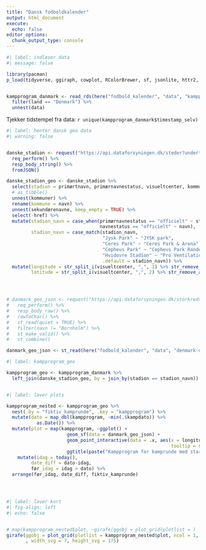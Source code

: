 ```yaml
---
title: "Dansk fodboldkalender"
output: html_document
execute: 
  echo: false
editor_options: 
  chunk_output_type: console
---
```



```r
#| label: indlæser data
#| message: false

library(pacman)
p_load(tidyverse, ggiraph, cowplot, RColorBrewer, sf, jsonlite, httr2, here)


kampprogram_danmark <- read_rds(here("fodbold_kalender", "data", "kampprogram.rds")) %>%
  filter(land == "Denmark") %>%
  unnest(data)

```

Tjekker tidstempel fra data: `r unique(kampprogram_danmark$timestamp_selv)`

```r
#| label: henter dansk geo data
#| warning: false


danske_stadion <- request("https://api.dataforsyningen.dk/steder?undertype=stadion") %>%
  req_perform() %>%
  resp_body_string() %>%
  fromJSON()

danske_stadion_geo <- danske_stadion %>%
  select(stadion = primærtnavn, primærnavnestatus, visueltcenter, kommuner, sekundærenavne) %>%
  # as_tibble()
  unnest(kommuner) %>%
  rename(kommune = navn) %>% 
  unnest(sekundærenavne, keep_empty = TRUE) %>% 
  select(-href) %>% 
  mutate(stadion_navn = case_when(primærnavnestatus == "officielt" ~ stadion,
                                  navnestatus == "officielt" ~ navn),
         stadion_navn = case_match(stadion_navn,
                                   "Jysk Park" ~ "JYSK park",
                                   "Ceres Park" ~ "Ceres Park & Arena",
                                   "Cepheus Park" ~ "Cepheus Park Randers",
                                   "Hvidovre Stadion" ~ "Pro Ventilation Arena",
                                   .default = stadion_navn)) %>% 
  mutate(longitude = str_split_i(visueltcenter, ",", 1) %>% str_remove_all("c|\\(") %>% as.numeric(),
         latitude = str_split_i(visueltcenter, ",", 2) %>% str_remove_all("\\)") %>% as.numeric())




# danmark_geo_json <- request("https://api.dataforsyningen.dk/storkredse?format=geojson") %>% 
#   req_perform() %>%
#   resp_body_raw() %>%
#   rawToChar() %>%
#   st_read(quiet = TRUE) %>%
#   filter(navn != "Bornholm") %>%
#   st_make_valid() %>% 
#   st_combine()

danmark_geo_json <- st_read(here("fodbold_kalender", "data", "denmark-detailed-boundary_896.geojson"), quiet = TRUE)

```


```r
#| label: kampprogram_geo

kampprogram_geo <- kampprogram_danmark %>% 
  left_join(danske_stadion_geo, by = join_by(stadion == stadion_navn))



```

```r
#| label: laver plots

kampprogram_nested <- kampprogram_geo %>% 
  nest(.by = "fiktiv_kamprunde", .key = "kampprogram") %>% 
  mutate(dato = map_dbl(kampprogram, ~min(.$kampdato)) %>% 
           as.Date()) %>% 
  mutate(plot = map(kampprogram, ~ggplot() +
                      geom_sf(data = danmark_geo_json) + 
                      geom_point_interactive(data = .x, aes(x = longitude, y = latitude,
                                                            tooltip = sprintf("%s<br/>%s&nbsp;%s",kamp, format(kampdato, "%d/%m-%Y"), kamptidspunkt))) + 
                      ggtitle(paste("Kampprogram for kamprunde med start:", unique(.x$min_ugedag))))) %>% 
    mutate(idag = today(),
         date_diff = dato-idag,
         før_idag = idag > dato) %>% 
  arrange(før_idag, date_diff, fiktiv_kamprunde)





```



```r
#| label: laver kort
#| fig-align: left
#| echo: false


# map(kampprogram_nested$plot, ~girafe(ggobj = plot_grid(plotlist = )  print(.x)))
girafe(ggobj = plot_grid(plotlist = kampprogram_nested$plot, ncol = 1, nrow = 25, scale = 1)
       , width_svg = 7, height_svg = 175)


```



